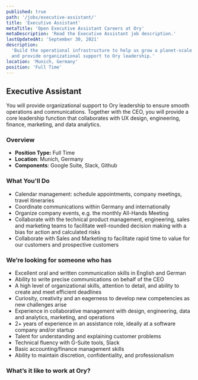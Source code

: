 ```yaml
---
published: true
path: '/jobs/executive-assistant/'
title: 'Executive Assistant'
metaTitle: 'Open Executive Assistant Careers at Ory'
metaDescription: 'Read the Executive Assistant job description.'
lastUpdatedAt: 'September 30, 2021'
description:
  'Build the operational infrastructure to help us grow a planet-scale service
  and provide organizational support to Ory leadership.'
location: 'Munich, Germany'
position: 'Full Time'
---
```



## Executive Assistant

<About />

You will provide organizational support to Ory leadership to ensure smooth
operations and communications. Together with the CEO, you will provide a core
leadership function that collaborates with UX design, engineering, finance,
marketing, and data analytics.

### Overview

- **Position Type:** Full Time
- **Location**: Munich, Germany
- **Components**: Google Suite, Slack, Github

### What You'll Do

- Calendar management: schedule appointments, company meetings, travel
  itineraries
- Coordinate communications within Germany and internationally
- Organize company events, e.g. the monthly All-Hands Meeting
- Collaborate with the technical product management, engineering, sales and
  marketing teams to facilitate well-rounded decision making with a bias for
  action and calculated risks
- Collaborate with Sales and Marketing to facilitate rapid time to value for our
  customers and prospective customers

### We’re looking for someone who has

- Excellent oral and written communication skills in English and German
- Ability to write precise communications on behalf of the CEO
- A high level of organizational skills, attention to detail, and ability to
  create and meet efficient deadlines
- Curiosity, creativity and an eagerness to develop new competencies as new
  challenges arise
- Experience in collaborative management with design, engineering, data and
  analytics, marketing, and operations
- 2+ years of experience in an assistance role, ideally at a software company
  and/or startup
- Talent for understanding and explaining customer problems
- Technical fluency with G-Suite tools, Slack
- Basic accounting/finance management skills
- Ability to maintain discretion, confidentiality, and professionalism

### What’s it like to work at Ory?

<WorkAtOry />
